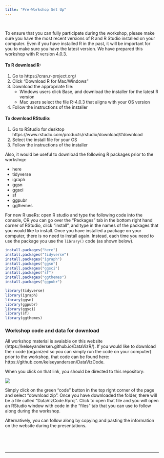 ```yaml
---
title: "Pre-Workshop Set Up"
---
```


\

To ensure that you can fully participate during the workshop, please make sure you have the most recent versions of R and R Studio installed on your computer. Even if you have installed R in the past, it will be important for you to make sure you have the latest version. We have prepared this workshop with R version 4.0.3. 

#### To R download R:  
1. Go to https://cran.r-project.org/  
2. Click "Download R for Mac/Windows"  
3. Download the appropriate file:  
   - Windows users click Base, and download the installer for the latest R version  
   - Mac users select the file R-4.0.3 that aligns with your OS version  
4. Follow the instructions of the installer   

#### To download RStudio:  
1. Go to RStudio for desktop https://www.rstudio.com/products/rstudio/download/#download  
2. Select the install file for your OS  
3. Follow the instructions of the installer  

Also, it would be useful to download the following R packages prior to the workshop:  

*	here
*	tidyverse
* igraph
* ggsn
* ggsci
* sf
* ggpubr
* ggthemes


For new R useRs: open R studio and type the following code into the console, OR you can go over the "Packages" tab in the bottom right hand corner of RStudio, click "install", and type in the names of the packages that you would like to install. Once you have installed a package on your computer, there is no need to install again. Instead, each time you need to use the package you use the `library()` code (as shown below).

```r
install.packages("here")
install.packages("tidyverse")
install.packages("igraph")
install.packages("ggsn")
install.packages("ggsci")
install.packages("sf")
install.packages("ggthemes")
install.packages("ggpubr")

library(tidyverse)
library(igraph)
library(ggsn)
library(ggpubr)
library(ggsci)
library(sf)
library(ggthemes)
```

### Workshop code and data for download

All workshop material is avaiable on this website (https://kelseyandersen.github.io/DataVizR/). If you would like to download the r code (organized so you can simply run the code on your computer) prior to the workshop, that code can be found here: https://github.com/kelseyandersen/DataVizCode. 

When you click on that link, you should be directed to this repository: 

![](image_files/codedownload.png)

Simply click on the green "code" button in the top right corner of the page and select "download zip". Once you have downloaded the folder, there will be a file called "DataVizCode.Rproj". Click to open that file and you will open an RStudio window with code in the "files" tab that you can use to follow along during the workshop. 

Alternatively, you can follow along by copying and pasting the information on the website during the presentations. 


\
\
\

*** 